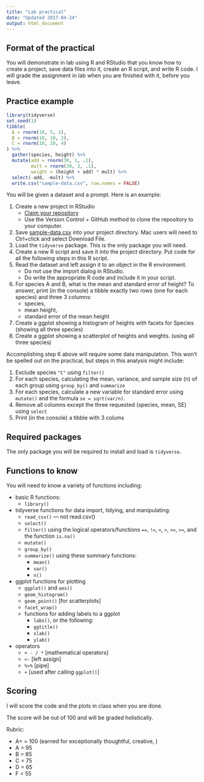 ```yaml
---
title: "Lab practical"
date: "Updated 2017-04-24"
output: html_document
---
```


## Format of the practical

You will demonstrate in lab using R and RStudio that you know how to create a project, save data files into it, create an R script, and write R code. I will grade the assignment in lab when you are finished with it, before you leave.

## Practice example

```r
library(tidyverse)
set.seed(1)
tibble(
  A = rnorm(10, 5, 1),
  B = rnorm(10, 10, 2),
  C = rnorm(10, 20, 4)
) %>% 
  gather(species, height) %>% 
  mutate(add = rnorm(30, 1, .1),
         mult = rnorm(30, 3, .1),
         weight = (height + add) * mult) %>% 
  select(-add, -mult) %>% 
  write.csv("sample-data.csv", row.names = FALSE)
```

You will be given a dataset and a prompt. Here is an example:

1. Create a new project in RStudio
    - [Claim your repository](claim_repo.html)
    - Use the Version Control + GitHub method to clone the repository to your computer.
2. Save [sample-data.csv](sample-data.csv) into your project directory. Mac users will need to Ctrl+click and select Download File.
3. Load the `tidyverse` package. This is the only package you will need.
4. Create a new R script and save it into the project directory. Put code for all the following steps in this R script.
5. Read the dataset and left assign it to an object in the R environment. 
    - Do not use the import dialog in RStudio.
    - Do write the appropriate R code and include it in your script.
6. For species A and B, what is the mean and standard error of height? To answer, print (in the console) a tibble exactly two rows (one for each species) and three 3 columns:
    - species,
    - mean height,
    - standard error of the mean height
7. Create a ggplot showing a histogram of heights with facets for Species (showing all three species)
8. Create a ggplot showing a scatterplot of heights and weights.  (using all three species)

Accomplishing step 6 above will require some data manipulation. This won't be spelled out on the practical, but steps in this analysis might include:

1. Exclude species `"C"` using `filter()`
2. For each species, calculating the mean, variance, and sample size (n) of each group using `group_by()` and `summarize`
3. For each species, calculate a new variable for standard error using `mutate()` and the formula `se = sqrt(var/n)`.
4. Remove all columns except the three requested (species, mean, SE) using `select`
5. Print (in the console) a tibble with 3 colums


## Required packages

The only package you will be required to install and load is `tidyverse`.

## Functions to know

You will need to know a variety of functions including:

- basic R functions:
    - `library()`
- tidyverse functions for data import, tidying, and manipulating:
    - `read_csv()` — not read.csv()
    - `select()`
    - `filter()`  using the logical operators/functions `==`, `!=`, `<`, `>`, `<=`, `>=`, and the function `is.na()`
    - `mutate()`
    - `group_by()`
    - `summarize()` using these summary functions:
        - `mean()`
        - `var()`
        - `n()`
- ggplot functions for plotting
    - `ggplot()` and `aes()`
    - `geom_histogram()`
    - `geom_point()`   [for scatterplots]
    - `facet_wrap()`
    - functions for adding labels to a ggplot
        - `labs()`, or the following: 
        - `ggtitle()`
        - `xlab()`
        - `ylab()`
- operators
    - `+ - / *` [mathematical operators]
    - `<-`      [left assign]
    - `%>%`     [pipe]
    - `+`       [used after calling `ggplot()`]

## Scoring

I will score the code and the plots in class when you are done.

The score will be out of 100 and will be graded holistically.

Rubric:

- A+ = 100   (earned for exceptionally thoughtful, creative, )
- A = 95
- B = 85
- C = 75
- D = 65
- F = 55
